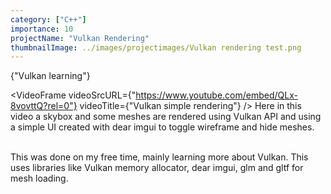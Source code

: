 ```yaml
---
category: ["C++"]
importance: 10
projectName: "Vulkan Rendering"
thumbnailImage: ../images/projectimages/Vulkan rendering test.png
---
```


<AsciiText bClassStyling={true}>{"Vulkan learning"}</AsciiText>

<VideoFrame 
videoSrcURL={"https://www.youtube.com/embed/QLx-8vovttQ?rel=0"}
videoTitle={"Vulkan simple rendering"}
/>
Here in this video a skybox and some meshes are rendered using Vulkan API and using a simple UI created with dear imgui to toggle wireframe and hide meshes.
<br/>
<br/>

This was done on my free time, mainly learning more about Vulkan. 
This uses libraries like Vulkan memory allocator, dear imgui, glm and gltf for mesh loading.



